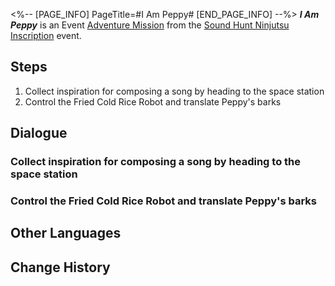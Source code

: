 <%-- [PAGE_INFO]
PageTitle=#I Am Peppy#
[END_PAGE_INFO] --%>
{{Stub|Dialogue.}}
{{Mission Infobox
|id            = 8026111
|title         = 
|image         = <!--Mission I Am Peppy.png-->
|type          = Adventure
|event_name    = Sound Hunt Ninjutsu Inscription
|chapter       = Sound Hunt Ninjutsu Inscription
|requirements  = {{subst:void|<!--Unknown: {"Type":"Manual"}-->}}
|summary       = <!--official mission summary from Fate's Atlas-->
|characters    = Asta; Fried Cold Rice Robot; Lukacs; Peppy; Trailblazer
|startLocation = [[Herta Space Station]] - [[Master Control Zone]]
|world         = Herta Space Station
|area          = Master Control Zone
|prev          = 
|next          = 
|rewards       = Credit*5,000
}}
'''''I Am Peppy''''' is an Event [[Adventure Mission]] from the [[Sound Hunt Ninjutsu Inscription]] event.

==Steps==
# Collect inspiration for composing a song by heading to the space station
# Control the Fried Cold Rice Robot and translate Peppy's barks

<!--
==Gameplay Notes==

--><!--
==Trial Character==

-->
==Dialogue==
{{Stub Dialogue}}
===Collect inspiration for composing a song by heading to the space station{{subst:void|<!--802611101-->}}===
{{Mission Description|type=adventure|location=Master Control Zone|You've become the manager of the music party's performing band, and now your band needs to complete 3 performances on the stage in the middle of the campus.<br />Wander around the master control zone of the space station to help Rappa collect inspiration for composing.}}
{{Dialogue Start}}
:{{tx}}
{{Dialogue End}}

===Control the Fried Cold Rice Robot and translate Peppy's barks{{subst:void|<!--802611103-->}}===
{{Mission Description|type=adventure|location=Master Control Zone|update|You've become the manager of the music party's performing band, and now your band needs to complete 3 performances on the stage in the middle of the campus.<br />Obtain a record of Peppy's beats to help Rappa collect inspiration for composing.}}
{{Dialogue Start}}
:{{tx}}
{{Dialogue End}}

==Other Languages==
{{Other Languages
|en   = I Am Peppy
|zhs  = 我是佩佩
|zht  = 我是佩佩
|ja   = ペペだワン
|ko   = 나는야 페피
|es   = Yo soy Peppy
|fr   = Moi c'est Peppy
|ru   = Я Пеппи
|th   = ฉันชื่อ Peppy
|vi   = Tôi Là Peppy
|de   = Ich bin Peppy
|id   = Aku Peppy
|pt   = Eu Sou o Peppy
}}

==Change History==
{{Change History|2.6}}
